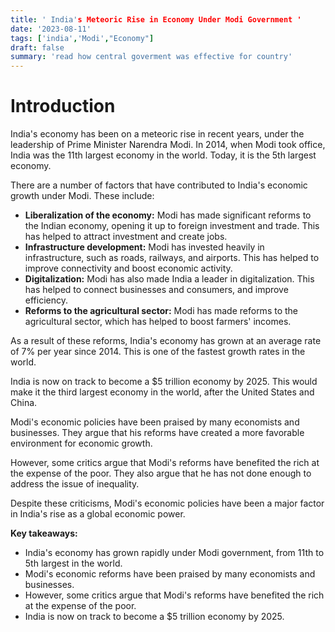 ```yaml
---
title: ' India's Meteoric Rise in Economy Under Modi Government '
date: '2023-08-11'
tags: ['india','Modi',"Economy"]
draft: false
summary: 'read how central goverment was effective for country'
---
```


# Introduction

India's economy has been on a meteoric rise in recent years, under the leadership of Prime Minister Narendra Modi. In 2014, when Modi took office, India was the 11th largest economy in the world. Today, it is the 5th largest economy.

There are a number of factors that have contributed to India's economic growth under Modi. These include:

* **Liberalization of the economy:** Modi has made significant reforms to the Indian economy, opening it up to foreign investment and trade. This has helped to attract investment and create jobs.
* **Infrastructure development:** Modi has invested heavily in infrastructure, such as roads, railways, and airports. This has helped to improve connectivity and boost economic activity.
* **Digitalization:** Modi has also made India a leader in digitalization. This has helped to connect businesses and consumers, and improve efficiency.
* **Reforms to the agricultural sector:** Modi has made reforms to the agricultural sector, which has helped to boost farmers' incomes.

As a result of these reforms, India's economy has grown at an average rate of 7% per year since 2014. This is one of the fastest growth rates in the world.

India is now on track to become a $5 trillion economy by 2025. This would make it the third largest economy in the world, after the United States and China.

Modi's economic policies have been praised by many economists and businesses. They argue that his reforms have created a more favorable environment for economic growth.

However, some critics argue that Modi's reforms have benefited the rich at the expense of the poor. They also argue that he has not done enough to address the issue of inequality.

Despite these criticisms, Modi's economic policies have been a major factor in India's rise as a global economic power.

**Key takeaways:**

* India's economy has grown rapidly under Modi government, from 11th to 5th largest in the world.
* Modi's economic reforms have been praised by many economists and businesses.
* However, some critics argue that Modi's reforms have benefited the rich at the expense of the poor.
* India is now on track to become a $5 trillion economy by 2025.
